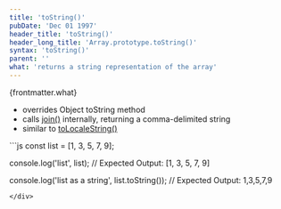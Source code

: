 ```yaml
---
title: 'toString()'
pubDate: 'Dec 01 1997'
header_title: 'toString()'
header_long_title: 'Array.prototype.toString()'
syntax: 'toString()'
parent: ''
what: 'returns a string representation of the array'
---
```


{frontmatter.what}

- overrides Object toString method 
- calls [join()](../../Array/join/) internally, returning a comma-delimited string
- similar to [toLocaleString()](../../Array/tolocalestring/)

<div class="copy-to-clipboard-wrap" id="code-sample-01">
<CopyToClipboard id="code-sample-01"></CopyToClipboard>
```js
const list = [1, 3, 5, 7, 9];

console.log('list', list);
// Expected Output: [1, 3, 5, 7, 9]

console.log('list as a string', list.toString());
// Expected Output: 1,3,5,7,9
```
</div>
